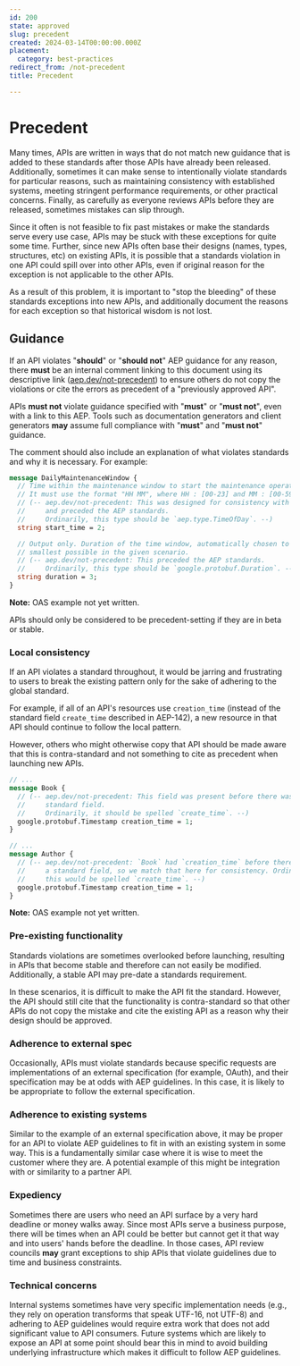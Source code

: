 ```yaml
---
id: 200
state: approved
slug: precedent
created: 2024-03-14T00:00:00.000Z
placement:
  category: best-practices
redirect_from: /not-precedent
title: Precedent

--- 
```


# Precedent

Many times, APIs are written in ways that do not match new guidance that is
added to these standards after those APIs have already been released.
Additionally, sometimes it can make sense to intentionally violate standards
for particular reasons, such as maintaining consistency with established
systems, meeting stringent performance requirements, or other practical
concerns. Finally, as carefully as everyone reviews APIs before they are
released, sometimes mistakes can slip through.

Since it often is not feasible to fix past mistakes or make the standards serve
every use case, APIs may be stuck with these exceptions for quite some time.
Further, since new APIs often base their designs (names, types, structures,
etc) on existing APIs, it is possible that a standards violation in one API
could spill over into other APIs, even if original reason for the exception is
not applicable to the other APIs.

As a result of this problem, it is important to "stop the bleeding" of these
standards exceptions into new APIs, and additionally document the reasons for
each exception so that historical wisdom is not lost.

## Guidance

If an API violates "<b class="font-extrabold	text-yellow-700">should</b>" or "<b class="font-extrabold	text-yellow-700">should not</b>" AEP guidance for any
reason, there <b class="font-extrabold	text-red-700">must</b> be an internal comment linking to this document using
its descriptive link ([aep.dev/not-precedent]()) to ensure others do not copy
the violations or cite the errors as precedent of a "previously approved API".

<Aside type="caution" title="Important">
  APIs <b class="font-extrabold	text-red-700">must not</b> violate guidance specified with "<b class="font-extrabold	text-red-700">must</b>" or
  "<b class="font-extrabold	text-red-700">must not</b>", even with a link to this AEP. Tools such as documentation
  generators and client generators <b class="font-extrabold text-green-700">may</b> assume full compliance with "<b class="font-extrabold	text-red-700">must</b>"
  and "<b class="font-extrabold	text-red-700">must not</b>" guidance.
</Aside>

The comment should also include an explanation of what violates standards and
why it is necessary. For example:


<Tabs>
  <TabItem label="Protocol Buffers">
  
  
  ```proto
  message DailyMaintenanceWindow {
    // Time within the maintenance window to start the maintenance operations.
    // It must use the format "HH MM", where HH : [00-23] and MM : [00-59] GMT.
    // (-- aep.dev/not-precedent: This was designed for consistency with crontab,
    //     and preceded the AEP standards.
    //     Ordinarily, this type should be `aep.type.TimeOfDay`. --)
    string start_time = 2;
  
    // Output only. Duration of the time window, automatically chosen to be
    // smallest possible in the given scenario.
    // (-- aep.dev/not-precedent: This preceded the AEP standards.
    //     Ordinarily, this type should be `google.protobuf.Duration`. --)
    string duration = 3;
  }
  ```
  
  
  </TabItem>
  <TabItem label="OpenAPI 3.0">
  
  
  **Note:** OAS example not yet written.
  
  
  </TabItem>
</Tabs>
    

<Aside type="caution" title="Important">
  APIs should only be considered to be precedent-setting if they
  are in beta or stable.
</Aside>

### Local consistency

If an API violates a standard throughout, it would be jarring and frustrating
to users to break the existing pattern only for the sake of adhering to the
global standard.

For example, if all of an API's resources use `creation_time` (instead of the
standard field `create_time` described in AEP-142), a new resource in that API
should continue to follow the local pattern.

However, others who might otherwise copy that API should be made aware that
this is contra-standard and not something to cite as precedent when launching
new APIs.


<Tabs>
  <TabItem label="Protocol Buffers">
  
  
  ```proto
  // ...
  message Book {
    // (-- aep.dev/not-precedent: This field was present before there was a
    //     standard field.
    //     Ordinarily, it should be spelled `create_time`. --)
    google.protobuf.Timestamp creation_time = 1;
  }
  
  // ...
  message Author {
    // (-- aep.dev/not-precedent: `Book` had `creation_time` before there was
    //     a standard field, so we match that here for consistency. Ordinarily,
    //     this would be spelled `create_time`. --)
    google.protobuf.Timestamp creation_time = 1;
  }
  ```
  
  
  </TabItem>
  <TabItem label="OpenAPI 3.0">
  
  
  **Note:** OAS example not yet written.
  
  
  </TabItem>
</Tabs>
    

### Pre-existing functionality

Standards violations are sometimes overlooked before launching, resulting in
APIs that become stable and therefore can not easily be modified. Additionally,
a stable API may pre-date a standards requirement.

In these scenarios, it is difficult to make the API fit the standard. However,
the API should still cite that the functionality is contra-standard so that
other APIs do not copy the mistake and cite the existing API as a reason why
their design should be approved.

### Adherence to external spec

Occasionally, APIs must violate standards because specific requests are
implementations of an external specification (for example, OAuth), and their
specification may be at odds with AEP guidelines. In this case, it is likely to
be appropriate to follow the external specification.

### Adherence to existing systems

Similar to the example of an external specification above, it may be proper for
an API to violate AEP guidelines to fit in with an existing system in some way.
This is a fundamentally similar case where it is wise to meet the customer
where they are. A potential example of this might be integration with or
similarity to a partner API.

### Expediency

Sometimes there are users who need an API surface by a very hard deadline or
money walks away. Since most APIs serve a business purpose, there will be times
when an API could be better but cannot get it that way and into users' hands
before the deadline. In those cases, API review councils <b class="font-extrabold text-green-700">may</b> grant
exceptions to ship APIs that violate guidelines due to time and business
constraints.

### Technical concerns

Internal systems sometimes have very specific implementation needs (e.g., they
rely on operation transforms that speak UTF-16, not UTF-8) and adhering to AEP
guidelines would require extra work that does not add significant value to API
consumers. Future systems which are likely to expose an API at some point
should bear this in mind to avoid building underlying infrastructure which
makes it difficult to follow AEP guidelines.
